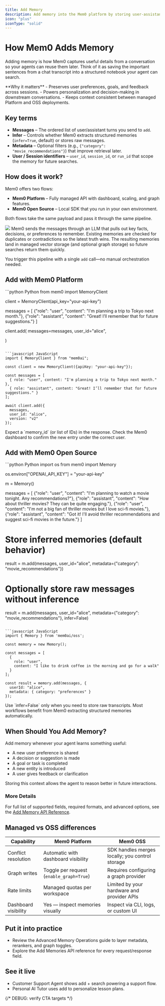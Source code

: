 ```yaml
---
title: Add Memory
description: Add memory into the Mem0 platform by storing user-assistant interactions and facts for later retrieval.
icon: "plus"
iconType: "solid"
---
```


# How Mem0 Adds Memory

Adding memory is how Mem0 captures useful details from a conversation so your agents can reuse them later. Think of it as saving the important sentences from a chat transcript into a structured notebook your agent can search.

<Info>
  **Why it matters**
  - Preserves user preferences, goals, and feedback across sessions.
  - Powers personalization and decision-making in downstream conversations.
  - Keeps context consistent between managed Platform and OSS deployments.
</Info>

## Key terms

- **Messages** – The ordered list of user/assistant turns you send to `add`.
- **Infer** – Controls whether Mem0 extracts structured memories (`infer=True`, default) or stores raw messages.
- **Metadata** – Optional filters (e.g., `{"category": "movie_recommendations"}`) that improve retrieval later.
- **User / Session identifiers** – `user_id`, `session_id`, or `run_id` that scope the memory for future searches.

## How does it work?

Mem0 offers two flows:

- **Mem0 Platform** – Fully managed API with dashboard, scaling, and graph features.
- **Mem0 Open Source** – Local SDK that you run in your own environment.

Both flows take the same payload and pass it through the same pipeline.

<Frame caption="Architecture diagram illustrating the process of adding memories.">
  <img src="../../images/add_architecture.png" />
</Frame>

<Steps>
<Step title="Information extraction">
Mem0 sends the messages through an LLM that pulls out key facts, decisions, or preferences to remember.
</Step>
<Step title="Conflict resolution">
Existing memories are checked for duplicates or contradictions so the latest truth wins.
</Step>
<Step title="Storage">
The resulting memories land in managed vector storage (and optional graph storage) so future searches return them quickly.
</Step>
</Steps>

You trigger this pipeline with a single `add` call—no manual orchestration needed.

## Add with Mem0 Platform

<CodeGroup>
```python Python
from mem0 import MemoryClient

client = MemoryClient(api_key="your-api-key")

messages = [
    {"role": "user", "content": "I'm planning a trip to Tokyo next month."},
    {"role": "assistant", "content": "Great! I’ll remember that for future suggestions."}
]

client.add(
    messages=messages,
    user_id="alice",
    
)
```

```javascript JavaScript
import { MemoryClient } from "mem0ai";

const client = new MemoryClient({apiKey: "your-api-key"});

const messages = [
  { role: "user", content: "I'm planning a trip to Tokyo next month." },
  { role: "assistant", content: "Great! I’ll remember that for future suggestions." }
];

await client.add({
  messages,
  user_id: "alice",
  version: "v2"
});
```
</CodeGroup>

<Info icon="check">
  Expect a `memory_id` (or list of IDs) in the response. Check the Mem0 dashboard to confirm the new entry under the correct user.
</Info>

## Add with Mem0 Open Source

<CodeGroup>
```python Python
import os
from mem0 import Memory

os.environ["OPENAI_API_KEY"] = "your-api-key"

m = Memory()

messages = [
    {"role": "user", "content": "I'm planning to watch a movie tonight. Any recommendations?"},
    {"role": "assistant", "content": "How about thriller movies? They can be quite engaging."},
    {"role": "user", "content": "I'm not a big fan of thriller movies but I love sci-fi movies."},
    {"role": "assistant", "content": "Got it! I'll avoid thriller recommendations and suggest sci-fi movies in the future."}
]

# Store inferred memories (default behavior)
result = m.add(messages, user_id="alice", metadata={"category": "movie_recommendations"})

# Optionally store raw messages without inference
result = m.add(messages, user_id="alice", metadata={"category": "movie_recommendations"}, infer=False)
```

```javascript JavaScript
import { Memory } from 'mem0ai/oss';

const memory = new Memory();

const messages = [
  {
    role: "user",
    content: "I like to drink coffee in the morning and go for a walk"
  }
];

const result = memory.add(messages, {
  userId: "alice",
  metadata: { category: "preferences" }
});
```
</CodeGroup>

<Tip>
  Use `infer=False` only when you need to store raw transcripts. Most workflows benefit from Mem0 extracting structured memories automatically.
</Tip>

## When Should You Add Memory?

Add memory whenever your agent learns something useful:

- A new user preference is shared
- A decision or suggestion is made
- A goal or task is completed
- A new entity is introduced
- A user gives feedback or clarification

Storing this context allows the agent to reason better in future interactions.


### More Details

For full list of supported fields, required formats, and advanced options, see the
[Add Memory API Reference](/api-reference/memory/add-memories).

## Managed vs OSS differences

| Capability | Mem0 Platform | Mem0 OSS |
| --- | --- | --- |
| Conflict resolution | Automatic with dashboard visibility | SDK handles merges locally; you control storage |
| Graph writes | Toggle per request (`enable_graph=True`) | Requires configuring a graph provider |
| Rate limits | Managed quotas per workspace | Limited by your hardware and provider APIs |
| Dashboard visibility | Yes — inspect memories visually | Inspect via CLI, logs, or custom UI |

## Put it into practice

- Review the <Link href="/platform/advanced-memory-operations">Advanced Memory Operations</Link> guide to layer metadata, rerankers, and graph toggles.
- Explore the <Link href="/api-reference/memory/add-memories">Add Memories API reference</Link> for every request/response field.

## See it live

- <Link href="/examples/customer-support-agent">Customer Support Agent</Link> shows add + search powering a support flow.
- <Link href="/examples/personal-ai-tutor">Personal AI Tutor</Link> uses add to personalize lesson plans.

{/* DEBUG: verify CTA targets */}

<CardGroup cols={2}>
  <Card
    title="Explore Search Concepts"
    description="See how stored memories feed retrieval in the Search guide."
    icon="search"
    href="/core-concepts/memory-operations/search"
  />
  <Card
    title="Build a Support Agent"
    description="Follow the cookbook to apply add/search/update in production."
    icon="rocket"
    href="/examples/customer-support-agent"
  />
</CardGroup>
